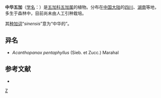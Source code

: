 {{Speciesbox
| genus = Eleutherococcus
| species = sinensis
| authority = Hoo
}}

'''中华五加'''（[[学名|学名]]：{{lang|la|''Eleutherococcus sinensis''}}）是[[五加科|五加科]][[五加属|五加属]]的植物。分布在[[中国大陆|中国大陆]]的[[四川|四川]]、[[湖南|湖南]]等地，多生于森林中，目前尚未由人工引种栽培。

其[[种加词|种加词]]“''sinensis''”意为“中华的”。

== 异名 ==
* ''Acanthopanax pentaphyllus'' (Sieb. et Zucc.) Marahal

== 参考文献 ==
<div class="references-small">
* {{cite web| url =http://www.bioinfo.cn/db05/KmzwSpecies.php?action=view&id=1492| title =中华五加| work =《中国高等植物数据库全库》| publisher =中国科学院微生物研究所| author =昆明植物研究所| accessdate =2009-02-22| deadurl =yes| archiveurl =https://web.archive.org/web/20160305061341/http://www.bioinfo.cn/db05/KmzwSpecies.php?action=view&id=1492| archivedate =2016-03-05}}
</div>

[[Category:五加属|Z]]

{{Apiales-stub}}